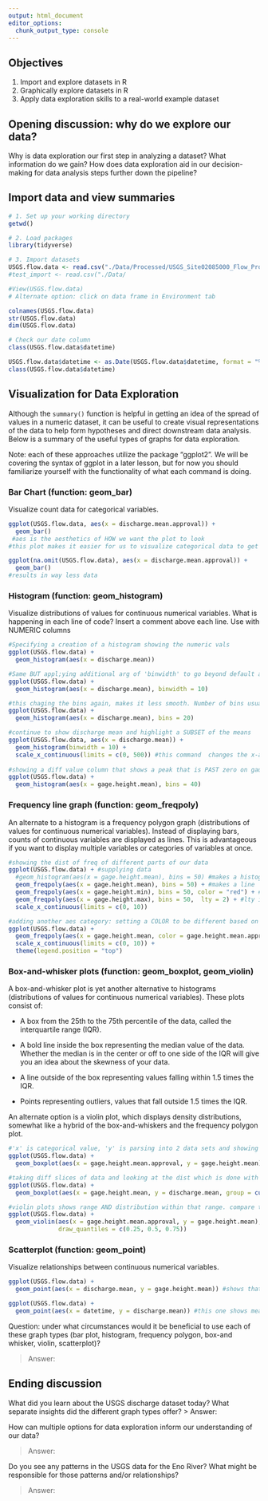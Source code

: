 ```yaml
---
output: html_document
editor_options: 
  chunk_output_type: console
---
```

## Objectives
1. Import and explore datasets in R
2. Graphically explore datasets in R
3. Apply data exploration skills to a real-world example dataset

## Opening discussion: why do we explore our data?

Why is data exploration our first step in analyzing a dataset? What information do we gain? How does data exploration aid in our decision-making for data analysis steps further down the pipeline?

## Import data and view summaries

```r
# 1. Set up your working directory
getwd()

# 2. Load packages
library(tidyverse)

# 3. Import datasets
USGS.flow.data <- read.csv("./Data/Processed/USGS_Site02085000_Flow_Processed.csv",stringsAsFactors = T)
#test_import <- read.csv("./Data/

#View(USGS.flow.data)
# Alternate option: click on data frame in Environment tab

colnames(USGS.flow.data)
str(USGS.flow.data)
dim(USGS.flow.data)

# Check our date column
class(USGS.flow.data$datetime)

USGS.flow.data$datetime <- as.Date(USGS.flow.data$datetime, format = "%Y-%m-%d") 
class(USGS.flow.data$datetime)

```


## Visualization for Data Exploration

Although the `summary()` function is helpful in getting an idea of the spread of values in a numeric dataset, it can be useful to create visual representations of the data to help form hypotheses and direct downstream data analysis. Below is a summary of the useful types of graphs for data exploration.

Note: each of these approaches utilize the package "ggplot2". We will be covering the syntax of ggplot in a later lesson, but for now you should familiarize yourself with the functionality of what each command is doing.

### Bar Chart (function: geom_bar)

Visualize count data for categorical variables. 

```r
ggplot(USGS.flow.data, aes(x = discharge.mean.approval)) +
  geom_bar()
 #aes is the aesthetics of HOW we want the plot to look
#this plot makes it easier for us to visualize categorical data to get an understanding of what we are dealing with

ggplot(na.omit(USGS.flow.data), aes(x = discharge.mean.approval)) +
  geom_bar()
#results in way less data

```

### Histogram (function: geom_histogram)

Visualize distributions of values for continuous numerical variables. What is happening in each line of code? Insert a comment above each line. Use with NUMERIC columns

```r
#Specifying a creation of a histogram showing the numeric vals
ggplot(USGS.flow.data) +
  geom_histogram(aes(x = discharge.mean))

#Same BUT appl;ying additional arg of 'binwidth' to go beyond default and go to 10; makes it smoother
ggplot(USGS.flow.data) +
  geom_histogram(aes(x = discharge.mean), binwidth = 10)

#this chaging the bins again, makes it less smooth. Number of bins usually goes bw 5 and 20, but you need to figure out what PATTERN you are trying to show
ggplot(USGS.flow.data) +
  geom_histogram(aes(x = discharge.mean), bins = 20)

#continue to show discharge mean and highlight a SUBSET of the means
ggplot(USGS.flow.data, aes(x = discharge.mean)) +
  geom_histogram(binwidth = 10) + 
  scale_x_continuous(limits = c(0, 500)) #this command  changes the x-axis to help "zoom in" to your histogram
  
#showing a diff value column that shows a peak that is PAST zero on gauge height mean and shows soemthing a little different than the discharge mean data did
ggplot(USGS.flow.data) +
  geom_histogram(aes(x = gage.height.mean), bins = 40)

```
### Frequency line graph (function: geom_freqpoly)

An alternate to a histogram is a frequency polygon graph (distributions of values for continuous numerical variables). Instead of displaying bars,  counts of continuous variables are displayed as lines. This is advantageous if you want to display multiple variables or categories of variables at once.

```r
#showing the dist of freq of different parts of our data
ggplot(USGS.flow.data) + #supplying data
  #geom_histogram(aes(x = gage.height.mean), bins = 50) #makes a histogram
  geom_freqpoly(aes(x = gage.height.mean), bins = 50) + #makes a line 
  geom_freqpoly(aes(x = gage.height.min), bins = 50, color = "red") + #changes color of specific line vs in aes would be changing by category
  geom_freqpoly(aes(x = gage.height.max), bins = 50,  lty = 2) + #lty is line type
  scale_x_continuous(limits = c(0, 10))

#adding another aes category: setting a COLOR to be different based on a CATEGORY of data 
ggplot(USGS.flow.data) +
  geom_freqpoly(aes(x = gage.height.mean, color = gage.height.mean.approval), bins = 50) + #got 'A' and 'P' by reading into gage.height.mean.approval
  scale_x_continuous(limits = c(0, 10)) +
  theme(legend.position = "top")

```
### Box-and-whisker plots (function: geom_boxplot, geom_violin)

A box-and-whisker plot is yet another alternative to histograms (distributions of values for continuous numerical variables). These plots consist of: 

* A box from the 25th to the 75th percentile of the data, called the interquartile range (IQR).

* A bold line inside the box representing the median value of the data. Whether the median is in the center or off to one side of the IQR will give you an idea about the skewness of your data.

* A line outside of the box representing values falling within 1.5 times the IQR. 

* Points representing outliers, values that fall outside 1.5 times the IQR. 

An alternate option is a violin plot, which displays density distributions, somewhat like a hybrid of the box-and-whiskers and the frequency polygon plot.

```r
#'x' is categorical value, 'y' is parsing into 2 data sets and showing summary stats on two things; box shows 1.5 times IQR and contains the BULK of the data, all others points are outliers
ggplot(USGS.flow.data) +
  geom_boxplot(aes(x = gage.height.mean.approval, y = gage.height.mean))

#taking diff slices of data and looking at the dist which is done with the 'group' command. sorta like a histogram but instead of counts we are looking at distribution of values within the bins
ggplot(USGS.flow.data) +
  geom_boxplot(aes(x = gage.height.mean, y = discharge.mean, group = cut_width(gage.height.mean, 1)))

#violin plots shows range AND distribution within that range. compare to first box plot we made. Width of violin is HOW MANY data points are in that area
ggplot(USGS.flow.data) +
  geom_violin(aes(x = gage.height.mean.approval, y = gage.height.mean), 
              draw_quantiles = c(0.25, 0.5, 0.75))
```

### Scatterplot (function: geom_point)
Visualize relationships between continuous numerical variables.

```r
ggplot(USGS.flow.data) +
  geom_point(aes(x = discharge.mean, y = gage.height.mean)) #shows that as we get more volume, the gauge height doesn't inrease as fast and this is because the sides of stream rise faster than the middle of the stream. Each POINT is a ROW in our data table

ggplot(USGS.flow.data) +
  geom_point(aes(x = datetime, y = discharge.mean)) #this one shows mean discharge at different times. also shows the break where we do NOT have data
```

Question: under what circumstances would it be beneficial to use each of these graph types (bar plot, histogram, frequency polygon, box-and whisker, violin, scatterplot)?

> Answer: 

## Ending discussion

What did you learn about the USGS discharge dataset today? What separate insights did the different graph types offer?
> Answer: 


How can multiple options for data exploration inform our understanding of our data?

> Answer: 


Do you see any patterns in the USGS data for the Eno River? What might be responsible for those patterns and/or relationships?

> Answer: 


